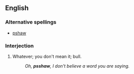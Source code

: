 ==English==
===Alternative spellings===
*[[pshaw]]
===Interjection===
{{en-intj}}

# {{regional|the Missouri Ozarks|dated}} Whatever; you don't mean it; bull.
#:''Oh, '''psshaw''', I don't believe a word you are saying.''
{{rfv}}